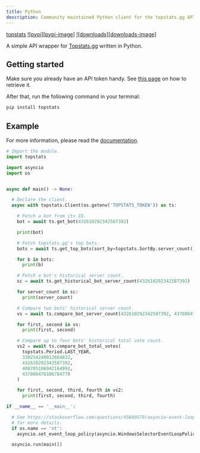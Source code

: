 ```yaml
---
title: Python
description: Community maintained Python client for the topstats.gg API.
---
```


[pypi-url]: https://pypi.org/project/topstats/

[topstats][pypi-url] [![pypi][pypi-image]][pypi-url] [![downloads][downloads-image]][pypi-url]


A simple API wrapper for [Topstats.gg](https://topstats.gg) written in Python.

## Getting started

Make sure you already have an API token handy. See [this page](https://docs.topstats.gg/authentication/tokens) on how to retrieve it.

After that, run the following command in your terminal:

```bash
pip install topstats
```

## Example

For more information, please read the [documentation](https://topstats.readthedocs.io/en/latest/).

```py
# Import the module.
import topstats

import asyncio
import os


async def main() -> None:

  # Declare the client.
  async with topstats.Client(os.getenv('TOPSTATS_TOKEN')) as ts:

    # Fetch a bot from its ID.
    bot = await ts.get_bot(432610292342587392)

    print(bot)

    # Fetch topstats.gg's top bots.
    bots = await ts.get_top_bots(sort_by=topstats.SortBy.server_count())

    for b in bots:
      print(b)

    # Fetch a bot's historical server count.
    sc = await ts.get_historical_bot_server_count(432610292342587392)

    for server_count in sc:
      print(server_count)

    # Compare two bots' historical server count.
    vs = await ts.compare_bot_server_count(432610292342587392, 437808476106784770)

    for first, second in vs:
      print(first, second)

    # Compare up to four bots' historical total vote count.
    vs2 = await ts.compare_bot_total_votes(
      topstats.Period.LAST_YEAR,
      339254240012664832,
      432610292342587392,
      408785106942164992,
      437808476106784770
    )

    for first, second, third, fourth in vs2:
      print(first, second, third, fourth)

if __name__ == '__main__':

  # See https://stackoverflow.com/questions/45600579/asyncio-event-loop-is-closed-when-getting-loop
  # for more details.
  if os.name == 'nt':
    asyncio.set_event_loop_policy(asyncio.WindowsSelectorEventLoopPolicy())

  asyncio.run(main())
```
